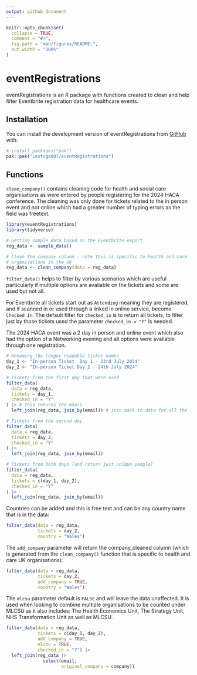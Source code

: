 ```yaml
---
output: github_document
---
```


<!-- README.md is generated from README.Rmd. Please edit that file -->

```r
knitr::opts_chunk$set(
  collapse = TRUE,
  comment = "#>",
  fig.path = "man/figures/README-",
  out.width = "100%"
)
```

# eventRegistrations

<!-- badges: start -->
<!-- badges: end -->

eventRegistrations is an R package with functions created to clean and help
filter Eventbrite registration data for healthcare events.


## Installation

You can install the development version of eventRegistrations from [GitHub](https://github.com/) with:

```r
# install.packages("pak")
pak::pak("Lextuga007/eventRegistrations")
```

## Functions

`clean_company()` contains cleaning code for health and social care organisations
as were entered by people registering for the 2024 HACA conference. 
The cleaning was only done for tickets related to the in person event and not
online which had a greater number of typing errors as the field was freetext.

```r
library(eventRegistrations)
library(tidyverse)

# Getting sample data based on the Eventbrite export
reg_data <- sample_data()

# Clean the company column - note this is specific to health and care 
# organisations in the UK
reg_data <- clean_company(data = reg_data)
```

`filter_data()` helps to filter by various scenarios which are useful 
particularly if multiple options are available on the tickets and some are 
used but not all.

For Eventbrite all tickets start out as `Attending` meaning they are registered, 
and if scanned in or used through a linked in online service, become 
`Checked In`.
The default filter for `checked_in` is to return all tickets, to filter just by 
those tickets used the parameter `checked_in = "Y"` is needed.

The 2024 HACA event was a 2 day in person and online event which also had the
option of a Networking evening and all options were available through one
registration.

```r
# Renaming the longer readable ticket names
day_1 <- "In-person Ticket  Day 1 - 23rd July 2024"
day_2 <- "In-person Ticket Day 2 - 24th July 2024"

# Tickets from the first day that were used
filter_data(
  data = reg_data,
  tickets = day_1,
  checked_in = "Y"
) |> # this returns the email
  left_join(reg_data, join_by(email)) # join back to data for all the information

# Tickets from the second day
filter_data(
  data = reg_data,
  tickets = day_2,
  checked_in = "Y"
) |>
  left_join(reg_data, join_by(email))

# Tickets from both days (and return just unique people)
filter_data(
  data = reg_data,
  tickets = c(day_1, day_2),
  checked_in = "Y"
) |>
  left_join(reg_data, join_by(email))

```

Countries can be added and this is free text and can be any country 
name that is in the data:

```r
filter_data(data = reg_data, 
            tickets = day_2, 
            country = "Wales") 
```

The `add_company` parameter will return the company_cleaned column (which is
generated from the `clean_company()` function that is specific to health and 
care UK organisations):

```r
filter_data(data = reg_data, 
            tickets = day_2, 
            add_company = TRUE,
            country = "Wales") 

```

The `mlcsu` parameter default is `FALSE` and will leave the data unaffected. 
It is used when looking to combine multiple organisations to be counted under 
MLCSU as it also includes: The Health Economics Unit, The Strategy Unit,
NHS Transformation Unit as well as MLCSU.

```r
filter_data(data = reg_data, 
            tickets = c(day_1, day_2), 
            add_company = TRUE, 
            mlcsu = TRUE, 
            checked_in = "Y") |> 
  left_join(reg_data |> 
              select(email,
                     original_company = company))
```


